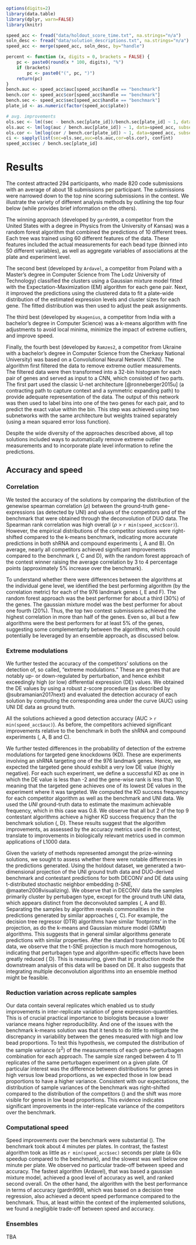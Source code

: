 
```r
options(digits=2)
library(data.table)
library(dplyr, warn=FALSE)
library(knitr)
```

```r
speed_acc <- fread("data/holdout_score_time.txt", na.strings="n/a")
soln_desc <- fread("data/solution_descriptions.txt", na.strings="n/a")
speed_acc <- merge(speed_acc, soln_desc, by="handle")
```

```r
percent <- function (x, digits = 0, brackets = FALSE) {
    pc <- paste0(round(x * 100, digits), "%")
    if (brackets) 
        pc <- paste0("(", pc, ")")
    return(pc)
}
bench.auc <- speed_acc$auc[speed_acc$handle == "benchmark"]
bench.cor <- speed_acc$cor[speed_acc$handle == "benchmark"]
bench.sec <- speed_acc$sec[speed_acc$handle == "benchmark"]
plate_id <- as.numeric(factor(speed_acc$plate))

# avg. improvements
ols.sec <- lm((sec - bench.sec[plate_id])/bench.sec[plate_id] ~ 1, data=speed_acc, subset = handle!="benchmark")
ols.auc <- lm(log(auc / bench.auc[plate_id]) ~ 1, data=speed_acc, subset = handle!="benchmark")
ols.cor <- lm(log(cor / bench.cor[plate_id]) ~ 1, data=speed_acc, subset = handle!="benchmark")
ci <- sapply(list(sec=ols.sec,auc=ols.auc,cor=ols.cor), confint)
speed_acc$sec / bench.sec[plate_id] 
``` 

# Results

The contest attracted 294 participants, who made 820 code submissions with an average of about 18 submissions per participant. The submissions were narrowed down to the top nine scoring submissions in the contest. We illustrate the variety of different analysis methods by outlining the top four below (while \nameref{s3-table} provides brief information on the others).

The winning approach (developed by `gardn999`, a competitor from the United States with a degree in Physics from the University of Kansas) was a random forest algorithm that combined the predictions of 10 different trees. Each tree was trained using 60 different features of the data. These features included the actual measurements for each bead type (binned into 50 different variables), as well as aggregate variables of associations at the plate and experiment level. 

The second best (developed by `Ardavel`, a competitor from Poland with a Master's degree in Computer Science from The Lodz University of Technology) classified the clusters using a Gaussian mixture model fitted with the Expectation-Maximization (EM) algorithm for each gene pair. Next, it improved the predictions using the clustered data to fit a plate-wide distribution of the estimated expression levels and cluster sizes for each gene. The fitted distribution was then used to adjust the peak assignments.

The third best (developed by `mkagenius`, a competitor from India with a bachelor's degree in Computer Science) was a  k-means algorithm with fine adjustments to avoid local minima, minimize the impact of extreme outliers, and improve speed.
  
Finally, the fourth best (developed by `Ramzes2`, a competitor from Ukraine with a bachelor's degree in Computer Science from the Cherkasy National University) was based on a Convolutional Neural Network (CNN). The algorithm first filtered the data to remove extreme outlier measurements. The filtered data were then transformed into a 32-bin histogram for each pair of genes and served as input to a CNN, which consisted of two parts. The first part used the classic U-net architecture [@ronneberger2015u] (a contracting path to capture context and a symmetric expanding path) to provide adequate representation of the data. The output of this network was then used to label bins into one of the two genes for each pair, and to predict the exact value within the bin. This step was achieved using two subnetworks with the same architecture but weights trained separately (using a mean squared error loss function).   

Despite the wide diversity of the approaches described above, all top solutions included ways to automatically remove extreme outlier measurements and to incorporate plate level information to refine the predictions. 
  
## Accuracy and speed

### Correlation 

We tested the accuracy of the solutions by comparing the distribution of the genewise spearman correlation ($\rho$) between the ground-truth gene-expressions (as detected by UNI) and values of the competitors and of the benchmark that were obtained through the deconvolution of DUO data. The Spearman rank correlation was high overall ($\rho$ > `r min(speed_acc$cor)`). However, the empirical distributions of the competitor soutions were right-shifted compared to the k-means benchmark, indicating more accurate predictions in both shRNA and compound experiments (\Fig{accuracy-fig}, A and B). On average, nearly all competitors achieved significant improvements compared to the benchmark (\Fig{accuracy-fig}, C and D), with the random forest approach of the contest winner raising the average correlation by 3 to 4 percentage points (approximately 5% increase over the benchmark).

To understand whether there were differences between the algorithms at the individual gene level, we identified the best performing algorithm (by the correlation metric) for each of the 976 landmark genes (\Fig{accuracy-fig}, E and F). The random forest approach was the best performer for about a third (30%) of the genes. The gaussian mixture model was the best performer for about one fourth (20%). Thus, the top two contest submissions achieved the highest correlation in more than half of the genes. Even so, all but a few algorithms were the best performers for at least 5% of the genes, suggesting some complementarity between the algorithms, which could potentially be leveraged by an ensemble approach, as discussed below.

### Extreme modulations

We further tested the accuracy of the competitors' solutions on the detection of, so called, "extreme modulations."  These are genes that are notably up- or down-regulated by perturbation, and hence exhibit exceedingly high (or low) differential expression (DE) values. We obtained the DE values by using a robust z-score procedure (as described by @subramanian2017next) and evaluated the detection accuracy of each solution by computing the corresponding area under the curve (AUC) using UNI DE data as ground truth. 

All the solutions achieved a good detection accuracy (AUC > `r  min(speed_acc$auc)`). As before, the competitors achieved significant improvements relative to the benchmark in both the shRNA and compound experiments (\Fig{auc}, A, B and C).

We further tested differences in the probability of detection of the extreme modulations for targeted gene knockdowns (KD). These are experiments involving an shRNA targeting one of the 976 landmark genes. Hence, we expected the targeted gene should exhibit a very low DE value (highly negative). For each such experiment, we define a successful KD as one in which the DE value is less than -2 and the gene-wise rank is less than 10, meaning that the targeted gene achieves one of its lowest DE values in the experiment where it was targeted. We computed the KD success frequency for each competitor algorithm as well as the benchmark and UNI data. We used the $UNI$ ground-truth data to estimate the maximum achievable frequency, which in this case was 0.8. We observe that all but 2 of the top 9 contestant algorithms achieve a higher KD success frequency than the benchmark solution (\Fig{auc}, D). These results suggest that the algorithm improvements, as assessed by the accuracy metrics used in the contest, translate to improvements in biologically relevant metrics used in common applications of L1000 data.

Given the variety of methods represented amongst the prize-winning solutions, we sought to assess whether there were notable differences in the predictions generated. Using the holdout dataset, we generated a two-dimensional projection of the UNI ground truth data and DUO-derived benchmark and contestant predictions for both DECONV and DE data using t-distributed stochastic neighbor embedding (t-SNE, @maaten2008visualizing). We observe that in DECONV data the samples primarily cluster by pertubagen type, except for the ground truth UNI data, which appears distinct from the deconvoluted samples (\Fig{tsne_figure}, A and B). Separating the samples by algorithm reveals commonalities in the predictions generated by similar approaches (\Fig{tsne_figure}, C). For example, the decision tree regressor (DTR) algorithms have similar 'footprints' in the projection, as do the k-means and Gaussian mixture model (GMM) algorithms. This suggests that in general similar algorithms generate predictions with similar properties. After the standard transformation to DE data, we observe that the t-SNE projection is much more homogenous, indicating that perturbagen type and algorithm-specific effects have been greatly reduced (\Fig{tsne_figure} D). This is reassuring, given that in production mode the downstream analysis of this data will be based on DE. It also suggests that integrating multiple deconvolution algorithms into an ensemble method might be feasible. 


### Reduction variation across replicate samples

Our data contain several replicates which enabled us to study improvements in inter-replicate variation of gene expression-quantities. This is of crucial practical importance to biologists because a lower variance means higher reproducibility. And one of the issues with the benchmark k-means solution was that it tends to do little to mitigate the discrepancy in variability between the genes measured with high and low bead proportions. To test this hypothesis, we computed the distribution of the sample variance ($s^2$) of the measurements of each gene-perturbagen combination for each approach. The sample size ranged between 4 to 11 replicates of the same perturbagen experiment on a given plate. 
Of particular interest was the difference between distributions for genes in high versus low bead proportions, as we expected those in low bead proportions to have a higher variance. 
Consistent with our expectations, the distribution of sample variances of the benchmark was right-shifted compared to the distribution of the competitors (\Fig{inter-replicate-variance}) and the shift was more visible for genes in low bead proportions. This evidence indicates significant improvements in the inter-replicate variance of the competitors over the benchmark. 

### Computational speed

Speed improvements over the benchmark were substantial (\Fig{speed}). The benchmark took about 4 minutes per plates. In contrast, the fastest algorithm took as little as `r min(speed_acc$sec)` seconds per plate (a 60x speedup compared to the benchmark), and the slowest was well below one minute per plate. We observed no particular trade-off between speed and accuracy. The fastest algorithm (Ardavel), that was based a gaussian mixture model, achieved a good level of accuracy as well, and ranked second overall. On the other hand, the algorithm with the best performance in terms of accuracy (gardn999), which was based on a decision tree regression, also achieved a decent speed performance compared to the benchmark. Thus, at least within the context of the implemented solutions, we found a negligible trade-off between speed and accuracy.


### Ensembles
 

TBA 


